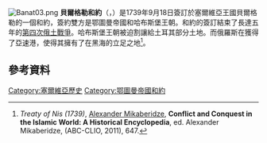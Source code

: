 [[Image:Banat03.png|thumb]]
'''貝爾格勒和約'''（{{lang-ru|Белградский мир}}，{{lang-tr|Belgrad antlaşması}}）是1739年9月18日簽訂於塞爾維亞王國貝爾格勒的一個和約，簽約雙方是鄂圖曼帝國和哈布斯堡王朝。和約的簽訂結束了長達五年的[[第四次俄土戰爭|第四次俄土戰爭]]。哈布斯堡王朝被迫割讓給土耳其部分土地。而俄羅斯在獲得了亞速港，使得其擁有了在黑海的立足之地<ref>''Treaty of Nis (1739)'', [[Alexander_Mikaberidze|Alexander Mikaberidze]], '''Conflict and Conquest in the Islamic World: A Historical Encyclopedia''', ed. Alexander Mikaberidze, (ABC-CLIO, 2011), 647.</ref>。
==參考資料==
{{reflist}}
{{Commons category|Treaty of Belgrade}}
[[Category:塞爾維亞歷史|Category:塞爾維亞歷史]]
[[Category:鄂圖曼帝國和約|Category:鄂圖曼帝國和約]]